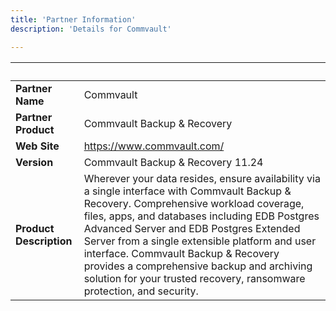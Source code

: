 ```yaml
---
title: 'Partner Information'
description: 'Details for Commvault'

---
```

| &nbsp;     | &nbsp; |
| ----------- | ----------- |
| **Partner Name**      | Commvault       |
| **Partner Product**   |  Commvault Backup & Recovery       |
| **Web Site**      |    https://www.commvault.com/   |
| **Version**   |  Commvault Backup & Recovery 11.24      |
| **Product Description**      |  Wherever your data resides, ensure availability via a single interface with Commvault Backup & Recovery. Comprehensive workload coverage, files, apps, and databases including EDB Postgres Advanced Server and EDB Postgres Extended Server from a single extensible platform and user interface. Commvault Backup & Recovery provides a comprehensive backup and archiving solution for your trusted recovery, ransomware protection, and security.     |
